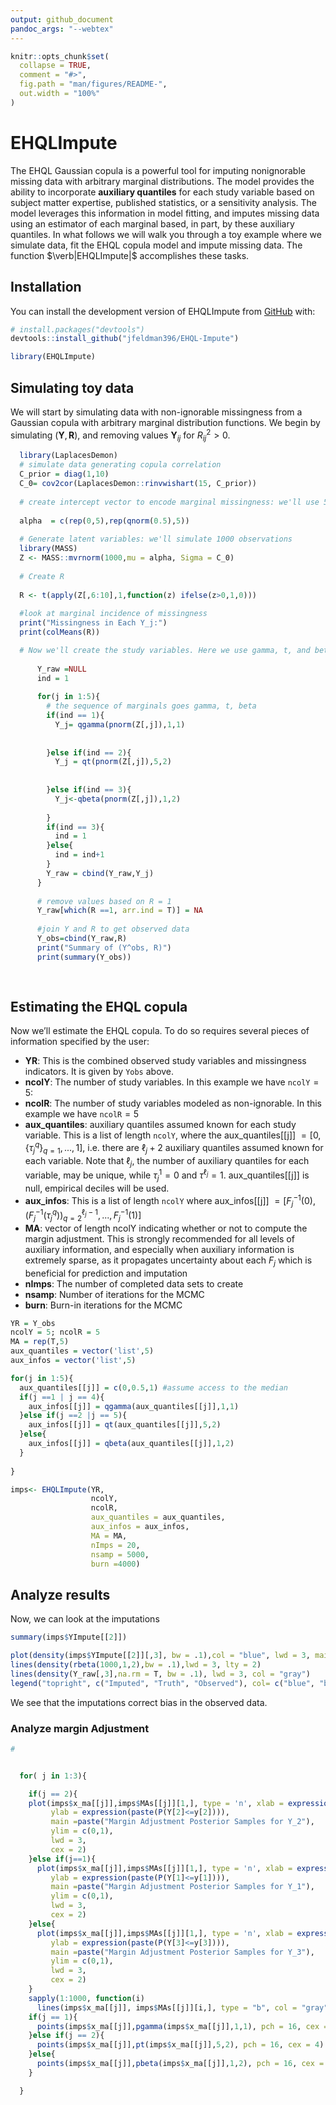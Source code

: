 ```yaml
---
output: github_document
pandoc_args: "--webtex"
---
```


<!-- README.md is generated from README.Rmd. Please edit that file -->

```r
knitr::opts_chunk$set(
  collapse = TRUE,
  comment = "#>",
  fig.path = "man/figures/README-",
  out.width = "100%"
)
```

# EHQLImpute

<!-- badges: start -->
<!-- badges: end -->

The EHQL Gaussian copula is a powerful tool for imputing nonignorable missing data with arbitrary marginal distributions. The model provides the ability to incorporate **auxiliary quantiles** for each study variable based on subject matter expertise, published statistics, or a sensitivity analysis. The model leverages this information in model fitting, and imputes missing data using an estimator of each marginal based, in part, by these auxiliary quantiles. In what follows we will walk you through a toy example where we simulate data, fit the EHQL copula model and impute missing data. The function $\verb|EHQLImpute|$  accomplishes these tasks.

## Installation

You can install the development version of EHQLImpute from [GitHub](https://github.com/) with:

``` r
# install.packages("devtools")
devtools::install_github("jfeldman396/EHQL-Impute")
```



```r
library(EHQLImpute)

```


## Simulating toy data

We will start by simulating data with non-ignorable missingness from a Gaussian copula with arbitrary marginal distribution functions. We begin by simulating $(\boldsymbol Y,\boldsymbol R)$, and removing values  $\boldsymbol Y_{ij}$ for $R^{2}_{ij}>0$.



```r
  library(LaplacesDemon)
  # simulate data generating copula correlation
  C_prior = diag(1,10)
  C_0= cov2cor(LaplacesDemon::rinvwishart(15, C_prior))
  
  # create intercept vector to encode marginal missingness: we'll use 50\% marginal missingness in this example. Recall that \alpha will be 0 for indices corresponding to Y. We'll have non-ignorable missingness for each study variable (p = 5)
  
  alpha  = c(rep(0,5),rep(qnorm(0.5),5))
  
  # Generate latent variables: we'll simulate 1000 observations
  library(MASS)
  Z <- MASS::mvrnorm(1000,mu = alpha, Sigma = C_0)
  
  # Create R
  
  R <- t(apply(Z[,6:10],1,function(z) ifelse(z>0,1,0)))
  
  #look at marginal incidence of missingness
  print("Missingness in Each Y_j:")
  print(colMeans(R))

  # Now we'll create the study variables. Here we use gamma, t, and beta marginals 
  
      Y_raw =NULL
      ind = 1
      
      for(j in 1:5){
        # the sequence of marginals goes gamma, t, beta
        if(ind == 1){
          Y_j= qgamma(pnorm(Z[,j]),1,1)
        
          
        }else if(ind == 2){
          Y_j = qt(pnorm(Z[,j]),5,2)
       
          
        }else if(ind == 3){
          Y_j<-qbeta(pnorm(Z[,j]),1,2)
        
        }
        if(ind == 3){
          ind = 1
        }else{
          ind = ind+1
        }
        Y_raw = cbind(Y_raw,Y_j)
      }
      
      # remove values based on R = 1
      Y_raw[which(R ==1, arr.ind = T)] = NA
      
      #join Y and R to get observed data
      Y_obs=cbind(Y_raw,R)
      print("Summary of (Y^obs, R)")
      print(summary(Y_obs))
  
  
```
## Estimating the EHQL copula

Now we'll estimate the EHQL copula. To do so requires several pieces of information specified by the user:

* **YR**: This is the combined observed study variables and missingness indicators. It is given by $\texttt{Yobs}$ above.
* **ncolY**: The number of study variables. In this example we have $\texttt{ncolY} = 5$:
* **ncolR**: The number of study variables modeled as non-ignorable.  In this example we have $\texttt{ncolR} = 5$
* **aux\_quantiles**: auxiliary quantiles assumed known for each study variable. This is a list of length $\texttt{ncolY}$, where the aux\_quantiles[[j]] $=[0,\{\tau_{j}^{q}\}_{q=1},...,1]$, i.e. there are $\ell_{j}+2$ auxiliary quantiles assumed known for each variable. Note that $\ell_{j}$, the number of auxiliary quantiles for each variable, may be unique, while $\tau^{1}_{j} = 0$ and $\tau^{\ell_{j}} = 1$. aux\_quantiles[[j]] is null, empirical deciles will be used.
* **aux\_infos**: This is a list of length $\texttt{ncolY}$ where aux\_infos[[j]] $=  [F_{j}^{-1}(0),(F_{j}^{-1}(\tau_{j}^{q}))_{q=2}^{\ell_{j}-1},...,F_{j}^{-1}(1)]$
* **MA**: vector of length ncolY indicating whether or not to compute the margin adjustment. This is strongly recommended for all levels of auxiliary information, and especially when auxiliary information is extremely sparse, as it propagates uncertainty about each $F_{j}$ which is beneficial for prediction and imputation
* **nImps**: The number of completed data sets to create
* **nsamp**: Number of iterations for the MCMC
* **burn**: Burn-in iterations for the MCMC


```r
YR = Y_obs
ncolY = 5; ncolR = 5
MA = rep(T,5)
aux_quantiles = vector('list',5)
aux_infos = vector('list',5)

for(j in 1:5){
  aux_quantiles[[j]] = c(0,0.5,1) #assume access to the median
  if(j ==1 | j == 4){
    aux_infos[[j]] = qgamma(aux_quantiles[[j]],1,1)
  }else if(j ==2 |j == 5){
    aux_infos[[j]] = qt(aux_quantiles[[j]],5,2)
  }else{
    aux_infos[[j]] = qbeta(aux_quantiles[[j]],1,2)
  }
  
}

imps<- EHQLImpute(YR,
                  ncolY,
                  ncolR,
                  aux_quantiles = aux_quantiles,
                  aux_infos = aux_infos,
                  MA = MA,
                  nImps = 20,
                  nsamp = 5000,
                  burn =4000)

```

## Analyze results
Now, we can look at the imputations

```r
summary(imps$YImpute[[2]])

plot(density(imps$YImpute[[2]][,3], bw = .1),col = "blue", lwd = 3, main = "Imputed vs. Truth vs. Observed")
lines(density(rbeta(1000,1,2),bw = .1),lwd = 3, lty = 2)
lines(density(Y_raw[,3],na.rm = T, bw = .1), lwd = 3, col = "gray")
legend("topright", c("Imputed", "Truth", "Observed"), col= c("blue", "black", "gray"), lwd = 3)
```

We see that the imputations correct bias in the observed data.


### Analyze margin Adjustment

```r
# 


  for( j in 1:3){

    if(j == 2){
    plot(imps$x_ma[[j]],imps$MAs[[j]][1,], type = 'n', xlab = expression(Y[2]),
         ylab = expression(paste(P(Y[2]<=y[2]))),
         main =paste("Margin Adjustment Posterior Samples for Y_2"),
         ylim = c(0,1),
         lwd = 3, 
         cex = 2)
    }else if(j==1){
      plot(imps$x_ma[[j]],imps$MAs[[j]][1,], type = 'n', xlab = expression(Y[2]),
         ylab = expression(paste(P(Y[1]<=y[1]))),
         main =paste("Margin Adjustment Posterior Samples for Y_1"),
         ylim = c(0,1),
         lwd = 3, 
         cex = 2)
    }else{
      plot(imps$x_ma[[j]],imps$MAs[[j]][1,], type = 'n', xlab = expression(Y[2]),
         ylab = expression(paste(P(Y[3]<=y[3]))),
         main =paste("Margin Adjustment Posterior Samples for Y_3"),
         ylim = c(0,1),
         lwd = 3, 
         cex = 2)
    }
    sapply(1:1000, function(i)
      lines(imps$x_ma[[j]], imps$MAs[[j]][i,], type = "b", col = "gray", lwd = 2))
    if(j == 1){
      points(imps$x_ma[[j]],pgamma(imps$x_ma[[j]],1,1), pch = 16, cex =4)
    }else if(j == 2){
      points(imps$x_ma[[j]],pt(imps$x_ma[[j]],5,2), pch = 16, cex = 4)
    }else{
      points(imps$x_ma[[j]],pbeta(imps$x_ma[[j]],1,2), pch = 16, cex = 3)
    }

  }



```

